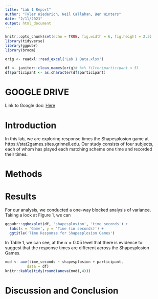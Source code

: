 ```yaml
---
title: "Lab 1 Report"
author: "Tyler Wiederich, Neil Callahan, Ben Winters"
date: "2/11/2021"
output: html_document
---
```


```r
knitr::opts_chunk$set(echo = TRUE, fig.width = 6, fig.height = 2.5)
library(tidyverse)
library(ggpubr)
library(broom)

orig <- readxl::read_excel('Lab 1 Data.xlsx')

df <- janitor::clean_names(orig)# %>% filter(participant < 5)
df$participant <- as.character(df$participant)
```

# GOOGLE DRIVE
Link to Google doc: [Here](https://docs.google.com/document/d/1S4Z3g0xJKffbYEg2MhP7jPf99jayw14m7c4IV8Mf8T0/edit?usp=sharing)

# Introduction

In this lab, we are exploring response times the Shapesplosion game at https://stat2games.sites.grinnell.edu. Our study consists of four subjects, each of whom has played each matching scheme one time and recorded their times. 

# Methods

# Results

For our analysis, we conducted a one-way blocked analysis of variance. Taking a look at Figure 1, we can 

```r
ggpubr::ggboxplot(df, 'shapesplosion', 'time_seconds') +
  labs(x = 'Game', y = 'Time (in seconds)') +
  ggtitle('Time Response for Shapesplosion Games')

```

In Table 1, we can see, at the $\alpha=0.05$ level that there is evidence to suggest that the response times are different across the Shapesplosion Games.

```r
mod <- aov(time_seconds ~ shapesplosion + participant, 
          data = df)
knitr::kable(tidy(round(anova(mod),4)))
```


# Discussion and Conclusion



